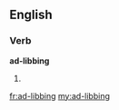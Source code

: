 ==English==

===Verb===
'''ad-libbing'''

# {{present participle of|ad-lib}}

[[fr:ad-libbing]]
[[my:ad-libbing]]